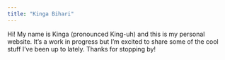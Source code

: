 ```yaml
---
title: "Kinga Bihari"
---
```

Hi! My name is Kinga (pronounced King-uh) and this is my personal website. It's a work in progress but I'm excited to share some of the cool stuff I've been up to lately. Thanks for stopping by!  